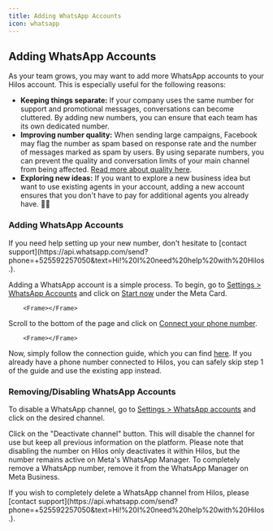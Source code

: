 ```yaml
---
title: Adding WhatsApp Accounts
icon: whatsapp
---
```


## Adding WhatsApp Accounts

As your team grows, you may want to add more WhatsApp accounts to your Hilos account. This is especially useful for the following reasons:

-  **Keeping things separate:** If your company uses the same number for support and promotional messages, conversations can become cluttered. By adding new numbers, you can ensure that each team has its own dedicated number.
-  **Improving number quality:** When sending large campaigns, Facebook may flag the number as spam based on response rate and the number of messages marked as spam by users. By using separate numbers, you can prevent the quality and conversation limits of your main channel from being affected. [Read more about quality here]().
-  **Exploring new ideas:** If you want to explore a new business idea but want to use existing agents in your account, adding a new account ensures that you don't have to pay for additional agents you already have. 🙌🏻

### Adding WhatsApp Accounts

<Tip>
  If you need help setting up your new number, don't hesitate to [contact support](https://api.whatsapp.com/send?phone=+525592257050&text=Hi!%20I%20need%20help%20with%20Hilos.).
</Tip>

Adding a WhatsApp account is a simple process. To begin, go to [Settings > WhatsApp Accounts](https://app.hilos.io/config/channel) and click on [Start now](https://app.hilos.io/activation-onboarding) under the Meta Card.

        <Frame></Frame>

Scroll to the bottom of the page and click on [Connect your phone number](https://app.hilos.io/config/channel/cloud-api/create).

        <Frame></Frame>

Now, simply follow the connection guide, which you can find [here](/userdocs/getting-started/connect-a-new-number). If you already have a phone number connected to Hilos, you can safely skip step 1 of the guide and use the existing app instead.

### Removing/Disabling WhatsApp Accounts

To disable a WhatsApp channel, go to [Settings > WhatsApp accounts](https://app.hilos.io/config/channel) and click on the desired channel.

Click on the "Deactivate channel" button. This will disable the channel for use but keep all previous information on the platform. Please note that disabling the number on Hilos only deactivates it within Hilos, but the number remains active on Meta's WhatsApp Manager. To completely remove a WhatsApp number, remove it from the WhatsApp Manager on Meta Business.

<Warning>
  If you wish to completely delete a WhatsApp channel from Hilos, please [contact support](https://api.whatsapp.com/send?phone=+525592257050&text=Hi!%20I%20need%20help%20with%20Hilos.).
</Warning>